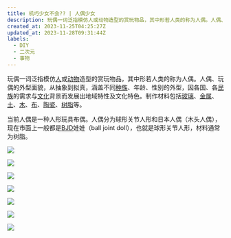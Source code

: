 ```yaml
---
title: 机巧少女不会?? | 人偶少女
description: 玩偶一词泛指模仿人或动物造型的赏玩物品，其中形若人类的称为人偶。人偶、玩偶的外型面貌，从抽象到拟真，涵盖不同种族、年龄、性别的外型，因各国、各民族的需求与文化背景而发展出地域特性及文化特色。制作材料包括玻璃、金属、土、木、布、陶瓷、树脂等。
created_at: 2023-11-25T04:25:27Z
updated_at: 2023-11-28T09:31:44Z
labels:
  - DIY
  - 二次元
  - 事物
---
```


玩偶一词泛指模仿[人](https://zh.wikipedia.org/wiki/%E4%BA%BA)或[动物](https://zh.wikipedia.org/wiki/%E5%8B%95%E7%89%A9)造型的赏玩物品，其中形若人类的称为人偶。人偶、玩偶的外型面貌，从抽象到拟真，涵盖不同[种族](https://zh.wikipedia.org/wiki/%E7%A8%AE%E6%97%8F)、年龄、性别的外型，因各国、各[民族](https://zh.wikipedia.org/wiki/%E6%B0%91%E6%97%8F)的需求与[文化](https://zh.wikipedia.org/wiki/%E6%96%87%E5%8C%96)背景而发展出地域特性及文化特色。制作材料包括[玻璃](https://zh.wikipedia.org/wiki/%E7%8E%BB%E7%92%83)、[金属](https://zh.wikipedia.org/wiki/%E9%87%91%E5%B1%AC)、[土](https://zh.wikipedia.org/wiki/%E5%9C%9F)、[木](https://zh.wikipedia.org/wiki/%E6%9C%A8)、[布](https://zh.wikipedia.org/wiki/%E5%B8%83)、[陶瓷](https://zh.wikipedia.org/wiki/%E9%99%B6%E7%93%B7%E5%99%A8)、[树脂](https://zh.wikipedia.org/wiki/%E6%A8%B9%E8%84%82)等。

当前人偶是一种人形玩具布偶。人偶分为球形关节人形和日本人偶（木头人偶），现在市面上一般都是[BJD](https://baike.baidu.com/item/BJD/1695558?fromModule=lemma_inlink)娃娃（ball joint doll），也就是球形关节人形，材料通常为树脂。

![](https://jsd.cdn.zzko.cn/gh/liucys/blog@main/images/handy-dolls/1700888061145.webp)

![](https://jsd.cdn.zzko.cn/gh/liucys/blog@main/images/handy-dolls/1700888061146.webp)

![](https://jsd.cdn.zzko.cn/gh/liucys/blog@main/images/handy-dolls/1700888061147.webp)

![](https://jsd.cdn.zzko.cn/gh/liucys/blog@main/images/handy-dolls/1700888061148.webp)

![](https://jsd.cdn.zzko.cn/gh/liucys/blog@main/images/handy-dolls/1700888062941.webp)

![](https://jsd.cdn.zzko.cn/gh/liucys/blog@main/images/handy-dolls/1700888062949.webp)

![](https://jsd.cdn.zzko.cn/gh/liucys/blog@main/images/handy-dolls/1700888062956.webp)
